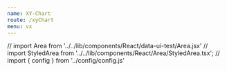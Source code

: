 ```yaml
---
name: XY-Chart
route: /xyChart
menu: vx
---
```



// import Area from '../../lib/components/React/data-ui-test/Area.jsx'
// import StyledArea from '../../lib/components/React/Area/StyledArea.tsx';
// import { config } from '../config/config.js'

  <div style={{ height:'600px', width:'1000px'}}>
      <HorizontalBarChart width={750} height={400} />
      <BrushableLinkedLineCharts width={750} height={400} />
      <AreaDifferenceSeriesExample width={750} height={400} />
      <CirclePackWithCallback width={750} height={400} />
  </div>